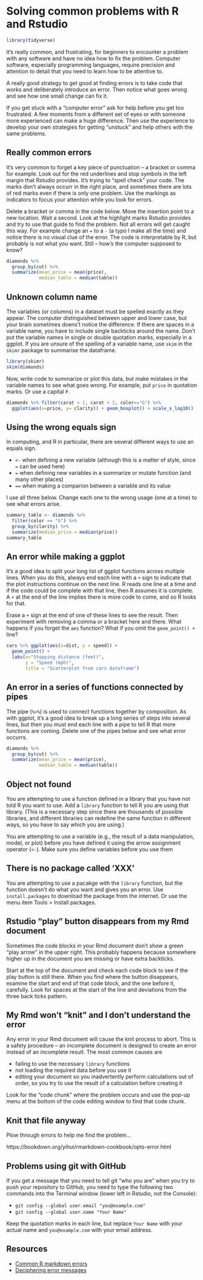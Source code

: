 # Solving common problems with R and Rstudio {#common-problems}

```r
library(tidyverse)
```

It's really common, and frustrating, for beginners to encounter a problem with any software and have no idea how to fix the problem. Computer software, especially programming languages, require precision and attention to detail that you need to learn how to be attentive to.

A really good strategy to get good at finding errors is to take code that works and deliberately introduce an error. Then notice what goes wrong and see how one small change can fix it.

If you get stuck with a "computer error" ask for help before you get too frustrated. A few moments from a different set of eyes or with someone more experienced can make a huge difference. Then use the experience to develop your own strategies for getting "unstuck" and help others with the same problems.

## Really common errors

It's very common to forget a key piece of punctuation -- a bracket or comma for example. Look out for the red underlines and stop symbols in the left margin that Rstudio provides. It's trying to "spell check" your code. The marks don't always occurr in the right place, and sometimes there are lots of red marks even if there is only one problem. Use the markings as indicators to focus your attention while you look for errors.

Delete a bracket or comma in the code below. Move the insertion point to a new location. Wait a second. Look at the highlight marks Rstudio provides and try to use that guide to find the problem. Not all errors will get caught this way. For example change an `=` to a `-` (a typo I make all the time) and notice there is no visual clue of the error. The code is interpretable by R, but probably is not what you want. Still -- how's the computer supposed to know?

```r
diamonds %>%
  group_by(cut) %>%
  summarize(mean_price = mean(price),
            median_table = median(table))
```
## Unknown column name

The variables (or columns) in a dataset must be spelled exactly as they appear. The computer distinguished between upper and lower case, but your brain sometimes doens't notice the difference. If there are spaces in a variable name, you have to include single backticks around the name. Don't put the variable names in single or double quotation marks, especially in a ggplot. If you are unsure of the spelling of a variable name, use `skim` in the `skimr` package to summarise the dataframe.

```r
library(skimr)
skim(diamonds)
```

Now, write code to summarize or plot this data, but make mistakes in the variable names to see what goes wrong. For example, put `price` in quotation marks. Or use a capital `P`.

```r
diamonds %>% filter(carat > 1, carat < 2, color=="G") %>%
  ggplot(aes(x=price, y= clarity)) + geom_boxplot() + scale_x_log10()
```

## Using the wrong equals sign

In computing, and R in particular, there are several different ways to use an equals sign.

* `<-` when defining a new variable (although this is a matter of style, since `=` can be used here)
* `=` when defining new variables in a summarize or mutate function (and many other places)
* `==` when making a comparion between a variable and its value

I use all three below. Change each one to the wrong usage (one at a time) to see what errors arise.

```r
summary_table <- diamonds %>% 
  filter(color == "G") %>%
  group_by(clarity) %>%
  summarize(median_price = median(price))
summary_table
```

## An error while making a ggplot

It's a good idea to split your long list of ggplot functions across multiple lines. When you do this, always end each line with a `+` sign
to indicate that the plot instructions continue on the next line. R reads one line at a time and if the code could be complete with that line, 
then R assumes it is complete. A `+` at the end of the line implies there is more code to come, and so R looks for that.

Erase a `+` sign at the end of one of these lines to see the result. Then experiment with removing a comma or a bracket here and there. What happens if you forget the `aes` function? What if you omit the `geom_point() +` line?

```r
cars %>% ggplot(aes(x=dist, y = speed)) +
  geom_point() +
  labs(x="Stopping distance (feet)",
       y = "Speed (mph)",
       title = "Scatterplot from cars dataframe")
```

## An error in a series of functions connected by pipes

The pipe (`%>%`) is used to connect functions together by composition. As with ggplot, it's a good idea to break up a long series of steps into
several lines, but then you must end each line with a pipe to tell R that more functions are coming. Delete one of the pipes below and see what error occurrs.

```r
diamonds %>% 
  group_by(cut) %>%
  summarize(mean_price = mean(price),
            median_table = median(table))
```

## Object not found

You are attempting to use a function defined in a library that you have not told R you want to use. Add a `library` function to tell R you are using that library. (This is a necessary step since there are thousands of possible libraries, and different libraries can redefine the same function in different ways, so you have to say which you are using.)

You are attempting to use a variable (e.g., the result of a data manipulation, model, or plot) before you have defined it using the arrow assignment operator (`<-`). Make sure you define variables before you use them

## There is no package called 'XXX'

You are attempting to use a pacakge with the `library` function, but the function doesn't do what you want and gives you an error.
Use `install.packages` to download the package from the internet. Or use the menu item Tools > Install packages.


## Rstudio "play" button disappears from my Rmd document

Sometimes the code blocks in your Rmd document don't show a green "play arrow" in the upper right. This probably happens because somewhere higher up in the document you are missing or have extra backticks.
 
Start at the top of the document and check each code block to see if the play button is still there.
When you find where the button disappears, examine the start and end of that code block, and the one before it, carefully. Look for spaces at the start of the line and deviations from the three back ticks pattern.
 
## My Rmd won't "knit" and I don't understand the error

Any error in your Rmd document will cause the knit process to abort. This is a safety procedure -- an incomplete document is designed to create an error instead of an incomplete result. The most common causes are

* failing to use the necessary `library` functions
* not loading the required data before you use it
* editing your document so you inadvertently perform calculations out of order, so you try to use the result of a calculation before creating it

Look for the "code chunk" where the problem occurs and use the pop-up menu at the bottom of the code editing window to find that code chunk.



## Knit that file anyway

Plow through errors to help me find the problem...

https://bookdown.org/yihui/rmarkdown-cookbook/opts-error.html

## Problems using git with GitHub

If you get a message that you need to tell git "who you are" when you try to push your repository to GitHub, you need to type the following two commands into the Terminal window (lower left in Rstudio, not the Console):

  * `git config --global user.email "you@example.com"`
  * `git config --global user.name "Your Name"`

Keep the quotation marks in each line, but replace `Your Name` with your actual name and `you@example.com` with your email address.

## Resources

* [Common R markdown errors](https://rmd4sci.njtierney.com/common-problems-with-rmarkdown-and-some-solutions.html)
* [Deciphering error messages](https://ismayc.github.io/rbasics-book/6-errors.html)

